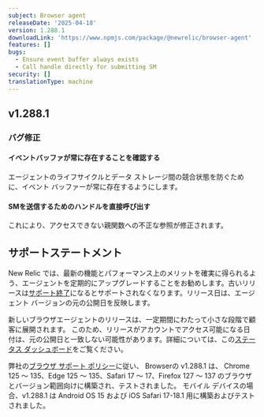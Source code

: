 ```yaml
---
subject: Browser agent
releaseDate: '2025-04-18'
version: 1.288.1
downloadLink: 'https://www.npmjs.com/package/@newrelic/browser-agent'
features: []
bugs:
  - Ensure event buffer always exists
  - Call handle directly for submitting SM
security: []
translationType: machine
---
```


## v1.288.1

### バグ修正

#### イベントバッファが常に存在することを確認する

エージェントのライフサイクルとデータ ストレージ間の競合状態を防ぐために、イベント バッファーが常に存在するようにします。

#### SMを送信するためのハンドルを直接呼び出す

これにより、アクセスできない親関数への不正な参照が修正されます。

## サポートステートメント

New Relic では、最新の機能とパフォーマンス上のメリットを確実に得られるよう、エージェントを定期的にアップグレードすることをお勧めします。古いリリースは[サポート終了](https://docs.newrelic.com/docs/browser/browser-monitoring/getting-started/browser-agent-eol-policy/)になるとサポートされなくなります。リリース日は、エージェント バージョンの元の公開日を反映します。

新しいブラウザエージェントのリリースは、一定期間にわたって小さな段階で顧客に展開されます。 このため、リリースがアカウントでアクセス可能になる日付は、元の公開日と一致しない可能性があります。詳細については、この[ステータス ダッシュボード](https://newrelic.github.io/newrelic-browser-agent-release/)をご覧ください。

弊社の[ブラウザ サポート ポリシー](https://docs.newrelic.com/docs/browser/new-relic-browser/getting-started/compatibility-requirements-browser-monitoring/#browser-types)に従い、 Browserの v1.288.1 は、 Chrome 125 ～ 135、Edge 125 ～ 135、Safari 17 ～ 17、Firefox 127 ～ 137 のブラウザとバージョン範囲向けに構築され、テストされました。 モバイル デバイスの場合、v1.288.1 は Android OS 15 および iOS Safari 17-18.1 用に構築およびテストされました。